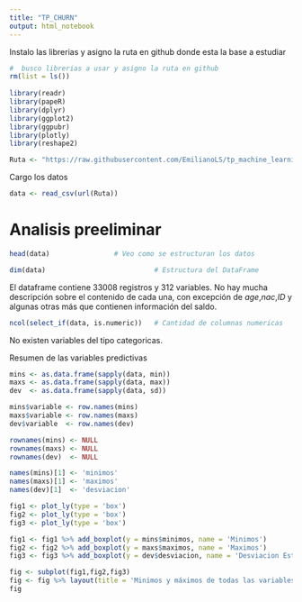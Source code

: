 ```yaml
---
title: "TP_CHURN"
output: html_notebook
---
```

  Instalo las librerias y asigno la ruta en github donde esta la base a estudiar

```r
#  busco librerias a usar y asigno la ruta en github 
rm(list = ls())
 
library(readr)
library(papeR)
library(dplyr)
library(ggplot2)
library(ggpubr)
library(plotly)
library(reshape2)

Ruta <- "https://raw.githubusercontent.com/EmilianoLS/tp_machine_learning/master/train.csv"


```

Cargo los datos

```r
data <- read_csv(url(Ruta))
```

# Analisis preeliminar

```r
head(data)                # Veo como se estructuran los datos
```

```r
dim(data)                           # Estructura del DataFrame
```

El dataframe contiene 33008 registros y 312 variables. No hay mucha descripción sobre el contenido de cada una, con excepción de *age*,*nac*,*ID* y algunas otras más que contienen información del saldo.

```r
ncol(select_if(data, is.numeric))   # Cantidad de columnas numericas
```

No existen variables del tipo categoricas.

Resumen de las variables predictivas

```r
mins <- as.data.frame(sapply(data, min))
maxs <- as.data.frame(sapply(data, max))
dev  <- as.data.frame(sapply(data, sd))

mins$variable <- row.names(mins)
maxs$variable <- row.names(maxs)
dev$variable  <- row.names(dev)

rownames(mins) <- NULL
rownames(maxs) <- NULL
rownames(dev)  <- NULL

names(mins)[1] <- 'minimos'
names(maxs)[1] <- 'maximos'
names(dev)[1]  <- 'desviacion'
```


```r
fig1 <- plot_ly(type = 'box')
fig2 <- plot_ly(type = 'box')
fig3 <- plot_ly(type = 'box')

fig1 <- fig1 %>% add_boxplot(y = mins$minimos, name = 'Minimos')
fig2 <- fig2 %>% add_boxplot(y = maxs$maximos, name = 'Maximos')
fig3 <- fig3 %>% add_boxplot(y = dev$desviacion, name = 'Desviacion Estándar')

fig <- subplot(fig1,fig2,fig3)
fig <- fig %>% layout(title = 'Minimos y máximos de todas las variables')
fig
```



